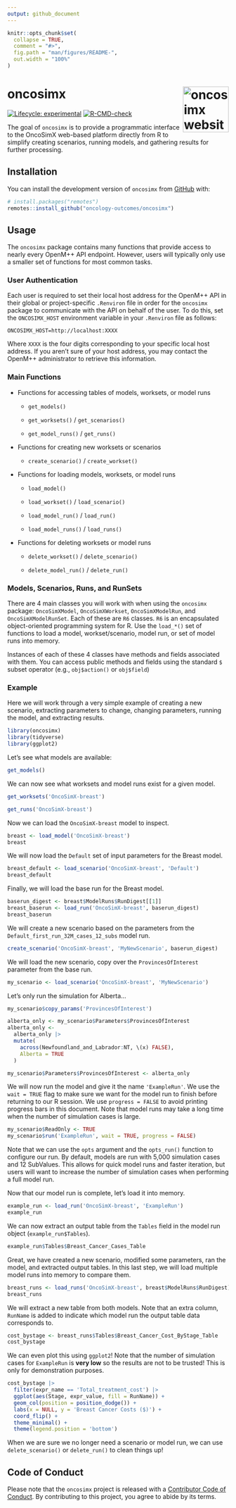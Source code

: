 ```yaml
---
output: github_document
---
```


```r
knitr::opts_chunk$set(
  collapse = TRUE,
  comment = "#>",
  fig.path = "man/figures/README-",
  out.width = "100%"
)
```

# oncosimx <a href="https://oncology-outcomes.github.io/oncosimx/"><img src="man/figures/logo.png" align="right" height="104" alt="oncosimx website" /></a>

<!-- badges: start -->
[![Lifecycle: experimental](https://img.shields.io/badge/lifecycle-experimental-orange.svg)](https://lifecycle.r-lib.org/articles/stages.html#experimental)
[![R-CMD-check](https://github.com/oncology-outcomes/oncosimx/actions/workflows/R-CMD-check.yaml/badge.svg)](https://github.com/oncology-outcomes/oncosimx/actions/workflows/R-CMD-check.yaml)
<!-- badges: end -->

The goal of `oncosimx` is to provide a programmatic interface to the OncoSimX web-based platform directly from R to simplify creating scenarios, running models, and gathering results for further processing.

## Installation

You can install the development version of `oncosimx` from [GitHub](https://github.com/) with:

``` r
# install.packages("remotes")
remotes::install_github("oncology-outcomes/oncosimx")
```

## Usage

The `oncosimx` package contains many functions that provide access to nearly every OpenM++ API endpoint. However, users will typically only use a smaller set of functions for most common tasks.

### User Authentication

Each user is required to set their local host address for the OpenM++ API in their global or project-specific `.Renviron` file in order for the `oncosimx` package to communicate with the API on behalf of the user. To do this, set the `ONCOSIMX_HOST` environment variable in your `.Renviron` file as follows:

```
ONCOSIMX_HOST=http://localhost:XXXX
```

Where `XXXX` is the four digits corresponding to your specific local host address. If you aren't sure of your host address, you may contact the OpenM++ administrator to retrieve this information.

### Main Functions

- Functions for accessing tables of models, worksets, or model runs
    
    + `get_models()`
    
    + `get_worksets()` / `get_scenarios()`
    
    + `get_model_runs()` / `get_runs()`

- Functions for creating new worksets or scenarios

    + `create_scenario()` / `create_workset()`
    
- Functions for loading models, worksets, or model runs

    + `load_model()`
    
    + `load_workset()` / `load_scenario()`
    
    + `load_model_run()` / `load_run()`
    
    + `load_model_runs()` / `load_runs()`

- Functions for deleting worksets or model runs

    + `delete_workset()` / `delete_scenario()`
    
    + `delete_model_run()` / `delete_run()`

### Models, Scenarios, Runs, and RunSets

There are 4 main classes you will work with when using the `oncosimx` package: `OncoSimXModel`, `OncoSimXWorkset`, `OncoSimXModelRun`, and `OncoSimXModelRunSet`. Each of these are `R6` classes. `R6` is an encapsulated object-oriented programming system for R. Use the `load_*()` set of functions to load a model, workset/scenario, model run, or set of model runs into memory.

Instances of each of these 4 classes have methods and fields associated with them. You can access public methods and fields using the standard `$` subset operator (e.g., `obj$action()` or `obj$field`)

### Example

Here we will work through a very simple example of creating a new scenario, extracting parameters to change, changing parameters, running the model, and extracting results.

```r
library(oncosimx)
library(tidyverse)
library(ggplot2)
```

Let's see what models are available:

```r
get_models()
```

We can now see what worksets and model runs exist for a given model.

```r
get_worksets('OncoSimX-breast')
```

```r
get_runs('OncoSimX-breast')
```

Now we can load the `OncoSimX-breast` model to inspect.

```r
breast <- load_model('OncoSimX-breast')
breast
```

We will now load the `Default` set of input parameters for the Breast model.

```r
breast_default <- load_scenario('OncoSimX-breast', 'Default')
breast_default
```

Finally, we will load the base run for the Breast model.

```r
baserun_digest <- breast$ModelRuns$RunDigest[[1]]
breast_baserun <- load_run('OncoSimX-breast', baserun_digest)
breast_baserun
```

We will create a new scenario based on the parameters from the `Default_first_run_32M_cases_12_subs` model run.

```r
create_scenario('OncoSimX-breast', 'MyNewScenario', baserun_digest)
```

We will load the new scenario, copy over the `ProvincesOfInterest` parameter from the base run.

```r
my_scenario <- load_scenario('OncoSimX-breast', 'MyNewScenario')
```

Let's only run the simulation for Alberta...

```r
my_scenario$copy_params('ProvincesOfInterest')
```

```r
alberta_only <- my_scenario$Parameters$ProvincesOfInterest
alberta_only <- 
  alberta_only |> 
  mutate(
    across(Newfoundland_and_Labrador:NT, \(x) FALSE),
    Alberta = TRUE
  )

my_scenario$Parameters$ProvincesOfInterest <- alberta_only
```

We will now run the model and give it the name `'ExampleRun'`. We use the `wait = TRUE` flag to make sure we want for the model run to finish before returning to our R session. We use `progress = FALSE` to avoid printing progress bars in this document. Note that model runs may take a long time when the number of simulation cases is large.

```r
my_scenario$ReadOnly <- TRUE
my_scenario$run('ExampleRun', wait = TRUE, progress = FALSE)
```

Note that we can use the `opts` argument and the `opts_run()` function to configure our run. By default, models are run with 5,000 simulation cases and 12 SubValues. This allows for quick model runs and faster iteration, but users will want to increase the number of simulation cases when performing a full model run.

Now that our model run is complete, let's load it into memory.

```r
example_run <- load_run('OncoSimX-breast', 'ExampleRun')
example_run
```

We can now extract an output table from the `Tables` field in the model run object (`example_run$Tables`).

```r
example_run$Tables$Breast_Cancer_Cases_Table
```

Great, we have created a new scenario, modified some parameters, ran the model, and extracted output tables. In this last step, we will load multiple model runs into memory to compare them.

```r
breast_runs <- load_runs('OncoSimX-breast', breast$ModelRuns$RunDigest)
breast_runs
```

We will extract a new table from both models. Note that an extra column, `RunName` is added to indicate which model run the output table data corresponds to.

```r
cost_bystage <- breast_runs$Tables$Breast_Cancer_Cost_ByStage_Table
cost_bystage
```

We can even plot this using `ggplot2`! Note that the number of simulation cases for `ExampleRun` is **very low** so the results are not to be trusted! This is only for demonstration purposes.

```r
cost_bystage |> 
  filter(expr_name == 'Total_treatment_cost') |> 
  ggplot(aes(Stage, expr_value, fill = RunName)) +
  geom_col(position = position_dodge()) +
  labs(x = NULL, y = 'Breast Cancer Costs ($)') +
  coord_flip() +
  theme_minimal() +
  theme(legend.position = 'bottom')
```

When we are sure we no longer need a scenario or model run, we can use `delete_scenario()` or `delete_run()` to clean things up!

## Code of Conduct

Please note that the `oncosimx` project is released with a [Contributor Code of Conduct](https://contributor-covenant.org/version/2/1/CODE_OF_CONDUCT.html). By contributing to this project, you agree to abide by its terms.
